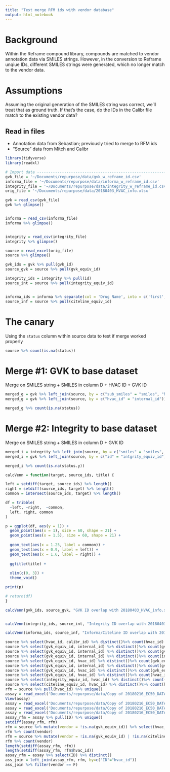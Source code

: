 ```yaml
---
title: "Test merge RFM ids with vendor database"
output: html_notebook
---
```


# Background
Within the Reframe compound library, compounds are matched to vendor annotation data via SMILES strings. However, in the conversion to Reframe unqiue IDs, different SMILES strings were generated, which no longer match to the vendor data.

# Assumptions
Assuming the original generation of the SMILES string was correct, we'll treat that as ground truth. If that's the case, do the IDs in the Calibr file match to the existing vendor data?

## Read in files
* Annotation data from Sebastian; previously tried to merge to RFM ids
* "Source" data from Mitch and Calibr
```r
library(tidyverse)
library(readxl)

# Import data -------------------------------------------------------------
gvk_file = '~/Documents/repurpose/data/gvk_w_reframe_id.csv'
informa_file = '~/Documents/repurpose/data/informa_w_reframe_id.csv'
integrity_file = '~/Documents/repurpose/data/integrity_w_reframe_id.csv'
orig_file = '~/Documents/repurpose/data/20180403_HVAC_info.xlsx'

gvk = read_csv(gvk_file)
gvk %>% glimpse()


informa = read_csv(informa_file)
informa %>% glimpse()


integrity = read_csv(integrity_file)
integrity %>% glimpse()

source = read_excel(orig_file)
source %>% glimpse()

gvk_ids = gvk %>% pull(gvk_id)
source_gvk = source %>% pull(gvk_equiv_id)

integrity_ids = integrity %>% pull(id)
source_int = source %>% pull(integrity_equiv_id)


informa_ids = informa %>% separate(col = 'Drug Name', into = c('first', 'second'), sep = '\n', remove = FALSE) %>% pull(`first`)
source_inf = source %>% pull(citeline_equiv_id)

```

# The canary
Using the `status` column within source data to test if merge worked properly
```r
source %>% count(is.na(status))
```


# Merge #1: GVK to base dataset
Merge on SMILES string + SMILES in column D + HVAC ID + GVK ID
```r

merged_g = gvk %>% left_join(source, by = c("sub_smiles" = "smiles", "hvac_id" = "internal_id", "gvk_id" = "gvk_equiv_id"))
merged_g = gvk %>% left_join(source, by = c("hvac_id" = "internal_id"))

merged_g %>% count(is.na(status))

```


# Merge #2: Integrity to base dataset
Merge on SMILES string + SMILES in column D + GVK ID
```r

merged_i = integrity %>% left_join(source, by = c("smiles" = "smiles", "id" = "integrity_equiv_id"))
merged_i = gvk %>% left_join(source, by = c("id" = "intgrity_equiv_id"))

merged_i %>% count(is.na(status.y))

```

```r
calcVenn = function(target, source_ids, title) {

left = setdiff(target, source_ids) %>% length()
right = setdiff(source_ids, target) %>% length()
common = intersect(source_ids, target) %>% length()

df = tribble(
  ~left, ~right,  ~common,
  left, right, common
)

p = ggplot(df, aes(y = 1)) +
  geom_point(aes(x = 1), size = 60, shape = 21) +
  geom_point(aes(x = 1.5), size = 60, shape = 21) + 
  
  geom_text(aes(x = 1.25, label = common)) + 
  geom_text(aes(x = 0.9, label = left)) + 
  geom_text(aes(x = 1.6, label = right)) + 
  
  ggtitle(title) + 
  
  xlim(c(0, 3)) +
  theme_void()

print(p)

# return(df)
}

```

```r


calcVenn(gvk_ids, source_gvk, "GVK ID overlap with 20180403_HVAC_info.xlsx")


calcVenn(integrity_ids, source_int, "Integrity ID overlap with 20180403_HVAC_info.xlsx")

calcVenn(informa_ids, source_inf, "Informa/Citeline ID overlap with 20180403_HVAC_info.xlsx")

```
```r
source %>% select(hvac_id, calibr_id) %>% distinct()%>% count(hvac_id) %>% arrange(desc(n))
source %>% select(gvk_equiv_id, internal_id) %>% distinct()%>% count(gvk_equiv_id)) %>% arrange(desc(n))
source %>% select(gvk_equiv_id, internal_id) %>% distinct()%>% count(gvk_equiv_id) %>% arrange(desc(n))
source %>% select(gvk_equiv_id, internal_id) %>% distinct()%>% count(internal_id) %>% arrange(desc(n))
source %>% select(gvk_equiv_id, hvac_id) %>% distinct()%>% count(gvk_equiv_id) %>% arrange(desc(n))
source %>% select(gvk_equiv_id, internal_id) %>% distinct()%>% count(gvk_equiv_id) %>% arrange(desc(n))
source %>% select(gvk_equiv_id, hvac_id) %>% distinct()%>% count(gvk_equiv_id) %>% arrange(desc(n))
source %>% select(gvk_equiv_id, hvac_id) %>% distinct()%>% count(hvac_id) %>% arrange(desc(n))
source %>% select(integrity_equiv_id, hvac_id) %>% distinct()%>% count(hvac_id) %>% arrange(desc(n))
source %>% select(citeline_equiv_id, hvac_id) %>% distinct()%>% count(hvac_id) %>% arrange(desc(n))
rfm = source %>% pull(hvac_id) %>% unique()
assay = read_excel('Documents/repurpose/data/Copy of 20180216_EC50_DATA_RFM_IDs.xlsx')
View(assay)
assay = read_excel('Documents/repurpose/data/Copy of 20180216_EC50_DATA_RFM_IDs.xlsx', sheet = 2)
assay = read_excel('Documents/repurpose/data/Copy of 20180216_EC50_DATA_RFM_IDs.xlsx', sheet = 3)
assay = read_excel('Documents/repurpose/data/Copy of 20180216_EC50_DATA_RFM_IDs.xlsx', sheet = 4)
assay_rfm = assay %>% pull(ID) %>% unique()
setdiff(assay_rfm, rfm)
rfm = source %>% mutate(vendor = !is.na(gvk_equiv_id)) %>% select(hvac_id, vendor) %>% distinct()
rfm %>% count(vendor)
rfm = source %>% mutate(vendor = !is.na(gvk_equiv_id) | !is.na(citeline_equiv_id) | !is.na(integrity_equiv_id)) %>% select(hvac_id, vendor) %>% distinct()
rfm %>% count(vendor)
length(setdiff(assay_rfm, rfm))
length(setdiff(assay_rfm, rfm$hvac_id))
assay_rfm = assay %>% select(ID) %>% distinct()
ass_join = left_join(assay_rfm, rfm, by=c("ID"="hvac_id"))
ass_join %>% filter(vendor == F)

```

